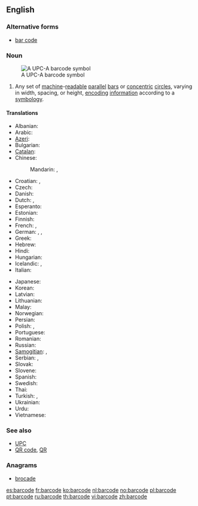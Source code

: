 ==English==
{{wikipedia|bar code}}

===Alternative forms===
* [[bar code]]

===Noun===
{{en-noun}}
[[File:UPC A.svg|thumb|A UPC-A barcode symbol]]

# Any set of [[machine]]-[[readable]] [[parallel]] [[bar]]s or [[concentric]] [[circle]]s, varying in width, spacing, or height, [[encoding]] [[information]] according to a [[symbology]].

====Translations====
{{trans-top|set of machine-readable parallel bars}}
* Albanian: {{t|sq|barkodi|xs=Albanian}}
* Arabic: {{t|ar|شفرة خيطية|f|tr=shífra khayTíyya}}
* [[Azeri]]: {{t|az|barkod|xs=Azeri}}
* Bulgarian: {{t|bg|баркод|m|tr=barkod}}
* [[Catalan]]: {{t|ca|codi de barres}}
* Chinese:
*: Mandarin: {{t|cmn|條形碼|sc=Hani}},  {{t|cmn|条形码|tr=tiáoxíngmǎ|sc=Hani}}
* Croatian: {{t|hr|crtični kôd}}, {{t|hr|barkôd}}
* Czech: {{t|cs|čárový kód}}
* Danish: {{t|da|stregkode}}
* Dutch: {{t|nl|streepjescode|f}}, {{t-|nl|barcode|f}}
* Esperanto: {{t-|eo|strikodo|xs=Esperanto}}
* Estonian: {{t|et|vöötkood}}
* Finnish: {{t+|fi|viivakoodi}}
* French: {{t+|fr|code-barres|m}}, {{t|fr|code à barres|m}}
* German: {{t|de|Strichcode|m}}, {{t|de|Balkencode|m}}, {{t|de|Barcode|m}}
* Greek: {{t-|el|γραμμοκωδικός|m|tr=γramokoδikós}}
* Hebrew: {{t|he|ברקוד}}
* Hindi: {{t|hi|बारकोड|tr=bārkoḍ|sc=Deva}}
* Hungarian: {{t-|hu|vonalkód}}
* Icelandic: {{t|is|strikamerki|n}}, {{t|is|strikalykill|m}}
* Italian: {{t-|it|codice a barre|m}}
{{trans-mid}}
* Japanese: {{t-|ja|バーコード|tr=bākōdo}}
* Korean: {{t|ko|바코드|tr=bakodeu|sc=Hang}}
* Latvian: {{t|lv|svītrkods|xs=Latvian}}
* Lithuanian: {{t|lt|brūkšninis kodas|xs=Lithuanian}}
* Malay: {{t|ms|kod bar|xs=Malay}}
* Norwegian: {{t+|no|strekkode}}
* Persian: {{t|fa|بارکد|tr=bârkod|xs=Persian}}
* Polish: {{t|pl|kod kreskowy|m}}, {{t|pl|kod paskowy|m}}
* Portuguese: {{t-|pt|código de barras|m}}
* Romanian: {{t|ro|cod de bare}}
* Russian: {{t-|ru|штрихкод|m|tr=štrixkód}}
* [[Samogitian]]: {{tø|bat-smg|barkods|xs=Samogitian}}, {{tø|bat-smg|brokšnėnės kods|xs=Samogitian}}
* Serbian: {{t|sr|бар код|m|sc=Cyrl}}, {{t|sr|bar kod|m}}
* Slovak: {{t|sk|čiarový kód}}
* Slovene: {{t|sl|črtna koda}}
* Spanish: {{t+|es|código de barras|m}}
* Swedish: {{t|sv|streckkod|c}}
* Thai: {{t|th|บารโคด|tr=baan-kôht}}
* Turkish: {{t|tr|barkod}}, {{t|tr|bar kod}}
* Ukrainian: {{t|uk|штрих-кодування|n|tr=štryx-koduvánnja|xs=Ukrainian}}
* Urdu: {{t|ur|بارکوڈ|tr=bārkoḍ|sc=ur-Arab}}
* Vietnamese: {{t|vi|mã vạch|xs=Vietnamese}}
{{trans-bottom}}

===See also===
* [[UPC]]
* [[QR code]], [[QR]]

===Anagrams===
* [[brocade#English|brocade]]

[[es:barcode]]
[[fr:barcode]]
[[ko:barcode]]
[[nl:barcode]]
[[no:barcode]]
[[pl:barcode]]
[[pt:barcode]]
[[ru:barcode]]
[[th:barcode]]
[[vi:barcode]]
[[zh:barcode]]